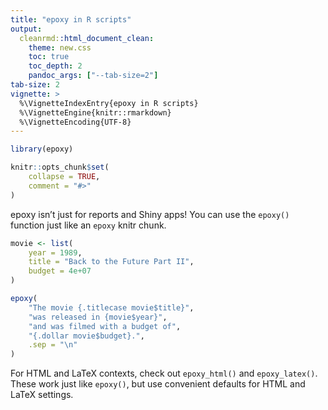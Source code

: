 ```yaml
---
title: "epoxy in R scripts"
output:
  cleanrmd::html_document_clean:
    theme: new.css
    toc: true
    toc_depth: 2
    pandoc_args: ["--tab-size=2"]
tab-size: 2
vignette: >
  %\VignetteIndexEntry{epoxy in R scripts}
  %\VignetteEngine{knitr::rmarkdown}
  %\VignetteEncoding{UTF-8}
---
```


```r
library(epoxy)

knitr::opts_chunk$set(
	collapse = TRUE,
	comment = "#>"
)
```


epoxy isn't just for reports and Shiny apps!
You can use the `epoxy()` function just like an `epoxy` knitr chunk.

```r
movie <- list(
	year = 1989,
	title = "Back to the Future Part II",
	budget = 4e+07
)

epoxy(
	"The movie {.titlecase movie$title}",
	"was released in {movie$year}",
	"and was filmed with a budget of",
	"{.dollar movie$budget}.",
	.sep = "\n"
)
```

For HTML and LaTeX contexts, check out `epoxy_html()` and `epoxy_latex()`.
These work just like `epoxy()`,
but use convenient defaults for HTML and LaTeX settings.
